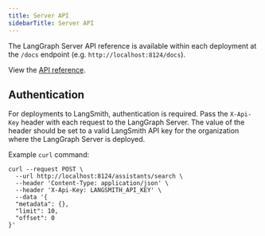 ```yaml
---
title: Server API
sidebarTitle: Server API
---
```

The LangGraph Server API reference is available within each deployment at the `/docs` endpoint (e.g. `http://localhost:8124/docs`).

View the [API reference](https://langchain-ai.github.io/langgraph/cloud/reference/api/api_ref.html).

## Authentication

For deployments to LangSmith, authentication is required. Pass the `X-Api-Key` header with each request to the LangGraph Server. The value of the header should be set to a valid LangSmith API key for the organization where the LangGraph Server is deployed.

Example `curl` command:

```shell
curl --request POST \
  --url http://localhost:8124/assistants/search \
  --header 'Content-Type: application/json' \
  --header 'X-Api-Key: LANGSMITH_API_KEY' \
  --data '{
  "metadata": {},
  "limit": 10,
  "offset": 0
}'
```
